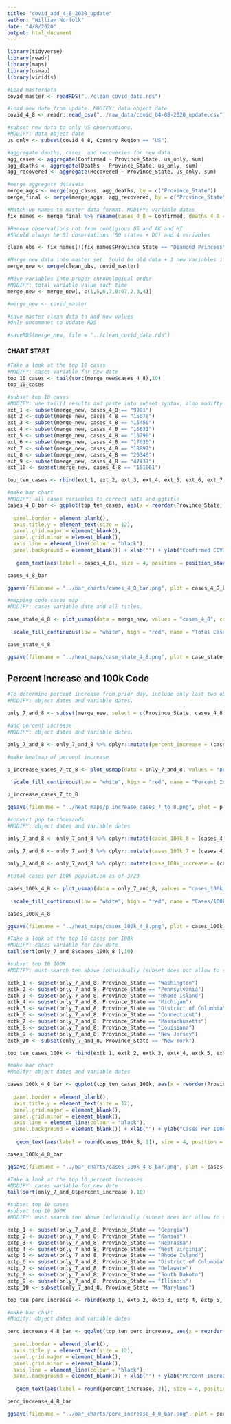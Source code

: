 ```yaml
---
title: "covid_add_4_8_2020_update"
author: "William Norfolk"
date: "4/8/2020"
output: html_document
---
```


```r
library(tidyverse)
library(readr)
library(maps)
library(usmap)
library(viridis)
```

```r
#Load masterdata
covid_master <- readRDS("../clean_covid_data.rds")
```


```r
#load new data from update. MODIFY: data object date
covid_4_8 <- readr::read_csv("../raw_data/covid_04-08-2020_update.csv")
```

```r
#subset new data to only US observations. 
#MODIFY: data object date
us_only <- subset(covid_4_8, Country_Region == "US")
```

```r
#aggregate deaths, cases, and recoveries for new data. 
agg_cases <- aggregate(Confirmed ~ Province_State, us_only, sum)
agg_deaths <- aggregate(Deaths ~ Province_State, us_only, sum)
agg_recovered <- aggregate(Recovered ~ Province_State, us_only, sum)
```

```r
#merge aggregate datasets
merge_aggs <- merge(agg_cases, agg_deaths, by = c("Province_State"))
merge_final <- merge(merge_aggs, agg_recovered, by = c("Province_State"))
```

```r
#Match up names to master data format. MODIFY: variable dates
fix_names <- merge_final %>% rename(cases_4_8 = Confirmed, deaths_4_8 = Deaths, recov_4_8 = Recovered)
```

```r
#Remove observations not from contigious US and AK and HI
#Should always be 51 observations (50 states + DC) and 4 variables

clean_obs <- fix_names[!(fix_names$Province_State == "Diamond Princess" | fix_names$Province_State == "Grand Princess" | fix_names$Province_State == "Guam" | fix_names$Province_State == "Puerto Rico" | fix_names$Province_State == "United States Virgin Islands" | fix_names$Province_State == "US" | fix_names$Province_State == "American Samoa" | fix_names$Province_State == "Northern Mariana Islands" | fix_names$Province_State == "Virgin Islands" | fix_names$Province_State == "Wuhan Evacuee" | fix_names$Province_State == "Recovered"),]
```

```r
#Merge new data into master set. Sould be old data + 3 new variables if successful
merge_new <- merge(clean_obs, covid_master)
```

```r
#Move variables into proper chronological order
#MODIFY: total variable value each time
merge_new <- merge_new[, c(1,5,6,7,8:67,2,3,4)]
```

```r
#merge_new <- covid_master
```


```r
#save master clean data to add new values
#Only uncommnet to update RDS

#saveRDS(merge_new, file = "../clean_covid_data.rds")
```

#### CHART START

```r
#Take a look at the top 10 cases
#MODIFY: cases variable for new date
top_10_cases <- tail(sort(merge_new$cases_4_8),10)
top_10_cases
```

```r
#subset top 10 cases
#MODIFY: use tail() results and paste into subset syntax, also modifty cases date value
ext_1 <- subset(merge_new, cases_4_8 == "9901")
ext_2 <- subset(merge_new, cases_4_8 == "15078")
ext_3 <- subset(merge_new, cases_4_8 == "15456")
ext_4 <- subset(merge_new, cases_4_8 == "16631")
ext_5 <- subset(merge_new, cases_4_8 == "16790")
ext_6 <- subset(merge_new, cases_4_8 == "17030")
ext_7 <- subset(merge_new, cases_4_8 == "18897")
ext_8 <- subset(merge_new, cases_4_8 == "20346")
ext_9 <- subset(merge_new, cases_4_8 == "47437")
ext_10 <- subset(merge_new, cases_4_8 == "151061")

top_ten_cases <- rbind(ext_1, ext_2, ext_3, ext_4, ext_5, ext_6, ext_7, ext_8, ext_9, ext_10)
```

```r
#make bar chart
#MODIFY: all cases variables to correct date and ggtitle
cases_4_8_bar <- ggplot(top_ten_cases, aes(x = reorder(Province_State, -cases_4_8), cases_4_8)) + geom_bar(aes(fill = reorder(Province_State, -cases_4_8)),stat = "identity") + theme(axis.text.x = element_text(angle = 45, hjust = 1),
                                                                                                   legend.position = "none",                                                                        axis.text=element_text(size=12),
  panel.border = element_blank(), 
  axis.title.y = element_text(size = 12),
  panel.grid.major = element_blank(),
  panel.grid.minor = element_blank(),
  axis.line = element_line(colour = "black"),
  panel.background = element_blank()) + xlab("") + ylab("Confirmed COVID-19 Cases") + ggtitle("Top Ten Confirmed COVID-19 Cases by State 4/8/2020") +
  
   geom_text(aes(label = cases_4_8), size = 4, position = position_stack(vjust = 0.8))

cases_4_8_bar 
```

```r
ggsave(filename = "../bar_charts/cases_4_8_bar.png", plot = cases_4_8_bar)
```

```r
#mapping code cases map
#MODIFY: cases variable date and all titles.

case_state_4_8 <- plot_usmap(data = merge_new, values = "cases_4_8", color = "black") + 
  
  scale_fill_continuous(low = "white", high = "red", name = "Total Cases", label = scales::comma) + theme(legend.position = "right", plot.title = element_text(color = "black", size = 15, face = "bold"), plot.subtitle = element_text(color = "black", size = 10, face = "italic")) + labs(title = "COVID-19 Confirmed Cases by State", subtitle = "Data as of: 4/8/2020")

case_state_4_8
```

```r
ggsave(filename = "../heat_maps/case_state_4_8.png", plot = case_state_4_8)
```

## Percent Increase and 100k Code

```r
#To determine percent increase from prior day, include only last two observations
#MODIFY: object dates and variable dates.

only_7_and_8 <- subset(merge_new, select = c(Province_State, cases_4_8, cases_4_7, fips, total_pop))
```




```r
#add percent increase
#MODIFY: object dates and variable dates.

only_7_and_8 <- only_7_and_8 %>% dplyr::mutate(percent_increase = (cases_4_8 - cases_4_7) / cases_4_7 * 100)
```

```r
#make heatmap of percent increase

p_increase_cases_7_to_8 <- plot_usmap(data = only_7_and_8, values = "percent_increase", color = "black") + 
  
  scale_fill_continuous(low = "white", high = "red", name = "Percent Increase", label = scales::comma) + theme(legend.position = "right", plot.title = element_text(color = "black", size = 15, face = "bold"), plot.subtitle = element_text(color = "black", size = 10, face = "italic")) + labs(title = "Percent Increase of Confirmed COVID-19 Cases by State", subtitle = "From: 4/7/2020-4/8/2020")

p_increase_cases_7_to_8
```

```r
ggsave(filename = "../heat_maps/p_increase_cases_7_to_8.png", plot = p_increase_cases_7_to_8)
```

```r
#convert pop to thousands
#MODIFY: object dates and variable dates

only_7_and_8 <- only_7_and_8 %>% dplyr::mutate(cases_100k_8 = (cases_4_8 / total_pop) *100000)
  
only_7_and_8 <- only_7_and_8 %>% dplyr::mutate(cases_100k_7 = (cases_4_7 / total_pop) * 100000)

only_7_and_8 <- only_7_and_8 %>% dplyr::mutate(case_100k_increase = (cases_100k_8 - cases_100k_7) / cases_100k_7 *100)

```

```r
#total cases per 100k population as of 3/23

cases_100k_4_8 <- plot_usmap(data = only_7_and_8, values = "cases_100k_8", color = "black") + 
  
  scale_fill_continuous(low = "white", high = "red", name = "Cases/100k Population", label = scales::comma) + theme(legend.position = "right", plot.title = element_text(color = "black", size = 15, face = "bold"), plot.subtitle = element_text(color = "black", size = 10, face = "italic")) + labs(title = "COVID-19 Confirmed Cases Per 100K Individuals by State", subtitle = "Data as of: 4/8/2020")

cases_100k_4_8
```

```r
ggsave(filename = "../heat_maps/cases_100k_4_8.png", plot = cases_100k_4_8)
```

```r
#Take a look at the top 10 cases per 100k
#MODIFY: cases variable for new date
tail(sort(only_7_and_8$cases_100k_8 ),10)
```


```r
#subset top 10 100K
#MODIFY: must search ten above individually (subset does not allow to select by these values for some reason...) and past the states in the code below.Also modify variable and object date names.

extk_1 <- subset(only_7_and_8, Province_State == "Washington")
extk_2 <- subset(only_7_and_8, Province_State == "Pennsylvania")
extk_3 <- subset(only_7_and_8, Province_State == "Rhode Island")
extk_4 <- subset(only_7_and_8, Province_State == "Michigan")
extk_5 <- subset(only_7_and_8, Province_State == "District of Columbia")
extk_6 <- subset(only_7_and_8, Province_State == "Connecticut")
extk_7 <- subset(only_7_and_8, Province_State == "Massachusetts")
extk_8 <- subset(only_7_and_8, Province_State == "Louisiana")
extk_9 <- subset(only_7_and_8, Province_State == "New Jersey")
extk_10 <- subset(only_7_and_8, Province_State == "New York")

top_ten_cases_100k <- rbind(extk_1, extk_2, extk_3, extk_4, extk_5, extk_6, extk_7, extk_8, extk_9, extk_10)
```

```r
#make bar chart
#Modify: object dates and variable dates

cases_100k_4_8_bar <- ggplot(top_ten_cases_100k, aes(x = reorder(Province_State, -cases_100k_8), cases_100k_8)) + geom_bar(aes(fill = reorder(Province_State, -cases_100k_8)), stat = "identity") + theme(axis.text.x = element_text(angle = 45, hjust = 1),
                                                                                                   legend.position = "none",                                                                        axis.text=element_text(size=12),
  panel.border = element_blank(),   
  axis.title.y = element_text(size = 12),
  panel.grid.major = element_blank(),
  panel.grid.minor = element_blank(),
  axis.line = element_line(colour = "black"),
  panel.background = element_blank()) + xlab("") + ylab("Cases Per 100K Individuals") + ggtitle("Top Ten COVID-19 Confirmed Cases Per 100K Individuals by State 4/8/2020") +
  
   geom_text(aes(label = round(cases_100k_8, 1)), size = 4, position = position_stack(vjust = 0.8))

cases_100k_4_8_bar
```

```r
ggsave(filename = "../bar_charts/cases_100k_4_8_bar.png", plot = cases_100k_4_8_bar)
```

```r
#Take a look at the top 10 percent increases
#MODIFY: cases variable for new date
tail(sort(only_7_and_8$percent_increase ),10)
```

```r
#subset top 10 cases
#subset top 10 100K
#MODIFY: must search ten above individually (subset does not allow to select by these values for some reason...) and past the states in the code below.Also modify variable and object date names.

extp_1 <- subset(only_7_and_8, Province_State == "Georgia")
extp_2 <- subset(only_7_and_8, Province_State == "Kansas")
extp_3 <- subset(only_7_and_8, Province_State == "Nebraska")
extp_4 <- subset(only_7_and_8, Province_State == "West Virginia")
extp_5 <- subset(only_7_and_8, Province_State == "Rhode Island")
extp_6 <- subset(only_7_and_8, Province_State == "District of Columbia")
extp_7 <- subset(only_7_and_8, Province_State == "Delaware")
extp_8 <- subset(only_7_and_8, Province_State == "South Dakota")
extp_9 <- subset(only_7_and_8, Province_State == "Illinois")
extp_10 <- subset(only_7_and_8, Province_State == "Maryland")

top_ten_perc_increase <- rbind(extp_1, extp_2, extp_3, extp_4, extp_5, extp_6, extp_7, extp_8, extp_9, extp_10)
```

```r
#make bar chart
#Modify: object dates and variable dates

perc_increase_4_8_bar <- ggplot(top_ten_perc_increase, aes(x = reorder(Province_State, -percent_increase), percent_increase)) + geom_bar(aes(fill = reorder(Province_State, -percent_increase)), stat = "identity") + theme(axis.text.x = element_text(angle = 45, hjust = 1),
                                                                                                   legend.position = "none",                                                                        axis.text=element_text(size=12),
  panel.border = element_blank(),   
  axis.title.y = element_text(size = 12),
  panel.grid.major = element_blank(),
  panel.grid.minor = element_blank(),
  axis.line = element_line(colour = "black"),
  panel.background = element_blank()) + xlab("") + ylab("Percent Increase") + ggtitle("COVID-19: Top Ten Percent Increase by State from 4/7/20-4/8/20") +
  
   geom_text(aes(label = round(percent_increase, 2)), size = 4, position = position_stack(vjust = 0.8))

perc_increase_4_8_bar
```

```r
ggsave(filename = "../bar_charts/perc_increase_4_8_bar.png", plot = perc_increase_4_8_bar)
```